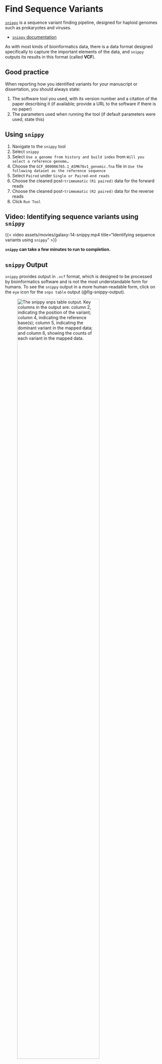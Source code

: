 # Find Sequence Variants {#sec-snippy}

[`snippy`](https://github.com/tseemann/snippy) is a sequence variant finding pipeline, designed for haploid genomes such as prokaryotes and viruses.

- [`snippy` documentation](https://github.com/tseemann/snippy)

As with most kinds of bioinformatics data, there is a data format designed specifically to capture the important elements of the data, and `snippy` outputs its results in this format (called **VCF**).

::: { .callout-important }
## Good practice

When reporting how you identified variants for your manuscript or dissertation, you should always state:

1. The software tool you used, with its version number and a citation of the paper describing it (if available; provide a URL to the software if there is no paper)
2. The parameters used when running the tool (if default parameters were used, state this)
:::

## Using `snippy`

1. Navigate to the `snippy` tool
2. Select `snippy`
3. Select `Use a genome from history and build index` from `Will you select a reference genome…`
4. Choose the `GCF_000006765.1_ASM676v1_genomic.fna` file in `Use the following dataset as the reference sequence`
5. Select `Paired` under `Single or Paired-end reads`
6. Choose the cleaned post-`trimmomatic` `(R1 paired)` data for the forward reads
7. Choose the cleaned post-`trimmomatic` `(R2 paired)` data for the reverse reads
8. Click `Run Tool`

::: { .callout-note }
## Video: Identifying sequence variants using `snippy`

{{< video assets/movies/galaxy-14-snippy.mp4 title="Identifying sequence variants using `snippy`" >}}
:::

::: { .callout-caution }
**`snippy` can take a few minutes to run to completion.**
:::

## `snippy` Output

`snippy` provides output in `.vcf` format, which is designed to be processed by bioinformatics software and is not the most understandable form for humans. To see the `snippy` output in a more human-readable form, click on the `eye` icon for the `snps table` output (@fig-snippy-output).


![The `snippy` `snps table` output. Key columns in the output are: column 2, indicating the position of the variant; column 4, indicating the reference base(s); column 5, indicating the dominant variant in the mapped data; and column 6, showing the counts of each variant in the mapped data.](assets/images/snippy_table.png){#fig-snippy-output width="80%"}

::: { .callout-note }
## Video: Inspecting `snippy` output

{{< video assets/movies/galaxy-15-snippy.mp4 title="Inspecting `snippy` output" >}}
:::

::: { .callout-questions }
1. How many variants are there in the SNPs table? How does this compare with your estimate from `JBrowse` visualisation?
2. Can you find SNPs from the `snippy` output manually using JBrowse in your earlier visualisation?
3. Can you find any SNPs that are different or inconsistent between the `JBrowse` and `snippy` outputs?

::: { .callout-caution }
## Explaining your observations

Bioinformatic tools that perform the same kind of task may differ in exactly how they carry out that task.
This can result in them generating output that is not identical.
Even different versions of the same tool might differ and produce different output, so **it is important to explain exactly which version of a software tool you use in your work**.
:::

:::

::: { .callout-challenge }
The PAO1 isolate was sequenced at the turn of the millennium (@Stover2000-fp) and is a common laboratory reference straiin.
It would be useful to map your isolate's reads against an assembled genome from your study.
You have one such genome assembly in `ERR531413_asm.fasta`

1. Map your `ERR531380` isolate reads to the `ERR531413_asm.fasta` assembly using `snippy`.
2. How many sequence variants are there between the two genomes?
3. Why might you think that your study isolate shares a more, or less, recent common ancestory with `ERR531413`?
:::

## Next Steps

In the next section you will assemble the genome of your isolate. The resulting sequence will be informative for tracing the likely routes of transmission in the hospital ward.
